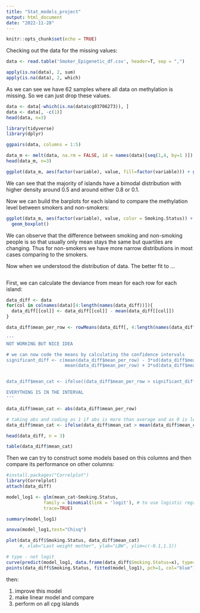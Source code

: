 ---
title: "Stat_models_project"
output: html_document
date: "2022-11-28"
---

```{r setup, include=FALSE}
knitr::opts_chunk$set(echo = TRUE)
```

Checking out the data for the missing values:

```{r}
data <- read.table('Smoker_Epigenetic_df.csv', header=T, sep = ",")

apply(is.na(data), 2, sum)
apply(is.na(data), 2, which)

```
As we can see we have 62 samples where all data on methylation is missing. So we can just drop these values.

```{r}
data <- data[-which(is.na(data$cg03706273)), ]
data <- data[, -c(1)]
head(data, n=3)
```



```{r, echo=FALSE}
library(tidyverse)
library(dplyr)

ggpairs(data, columns = 1:5)

```

```{r}
data_m <- melt(data, na.rm = FALSE, id = names(data)[seq(1,4, by=1 )])
head(data_m, n=3)
```

```{r, fig.width=18, fig.height=4}

ggplot(data_m, aes(factor(variable), value, fill=factor(variable))) + geom_violin()
```

We can see that the majority of islands have a bimodal distribution with higher density around 0.5 and around either 0.8 or 0.1.

Now we can build the barplots for each island to compare the methylation level between smokers and non-smokers:

```{r, fig.width=18, fig.height=4}
ggplot(data_m, aes(factor(variable), value, color = Smoking.Status)) +  # ggplot function
  geom_boxplot()

```

We can observe that the difference between smoking and non-smoking people is so that usually only mean stays the same but quartiles are changing. Thus for non-smokers we have more narrow distributions in most cases comparing to the smokers.

Now when we understood the distribution of data. The better fit to ...

\textcolor{red}{compare vars instead of raw values bc they should really differ} 

```{r}


```

First, we can calculate the deviance from mean for each row for each island:

```{r}
data_diff <- data
for(col in colnames(data)[4:length(names(data_diff))]){
  data_diff[[col]] <- data_diff[[col]] - mean(data_diff[[col]])
}

data_diff$mean_per_row <- rowMeans(data_diff[, 4:length(names(data_diff))])

'''
NOT WORKING BUT NICE IDEA

# we can now code the means by calculating the confidence intervals
significant_diff <- c(mean(data_diff$mean_per_row) - 3*sd(data_diff$mean_per_row), 
                      mean(data_diff$mean_per_row) + 3*sd(data_diff$mean_per_row))


data_diff$mean_cat <- ifelse((data_diff$mean_per_row > significant_diff[1]) & (data_diff$mean_per_row < significant_diff[2]), 0, 1)

EVERYTHING IS IN THE INTERVAL
'''

data_diff$mean_cat <- abs(data_diff$mean_per_row)

# taking abs and coding as 1 if abs is more than average and as 0 is less
data_diff$mean_cat <- ifelse(data_diff$mean_cat > mean(data_diff$mean_cat), 1, 0)

head(data_diff, n = 3)
```

```{r}
table(data_diff$mean_cat)
```


Then we can try to construct some models based on this columns and then compare its performance on other columns:

```{r}
#install.packages("Correlplot")
library(Correlplot)
attach(data_diff)

model_log1 <- glm(mean_cat~Smoking.Status, 
              family = binomial(link = 'logit'), # to use logistic regression
              trace=TRUE)

summary(model_log1)

```

```{r}
anova(model_log1,test="Chisq") 
```


```{r, eco=False}

plot(data_diff$Smoking.Status, data_diff$mean_cat)
     #, xlab="Last weight mother", ylab="LBW", ylim=c(-0.1,1.1))

# type - not logit
curve(predict(model_log1, data.frame(data_diff$Smoking.Status=x), type="resp"),add=TRUE,col="blue",lwd=2)
points(data_diff$Smoking.Status, fitted(model_log1), pch=1, col="blue") # fitted probabilities

```


then:

1) improve this model
2) make linear model and compare
3) perform on all cpg islands


```{r}

```


```{r}


```


